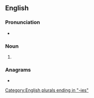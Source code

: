==English==

===Pronunciation===
* {{audio|en|LL-Q1860 (eng)-Nattes à chat-minorities.wav|Audio}}

===Noun===
{{head|en|noun form}}

# {{plural of|en|minority}}

===Anagrams===
* {{anagrams|en|a=eiiimnorst|minoritise}}

[[Category:English plurals ending in "-ies"]]